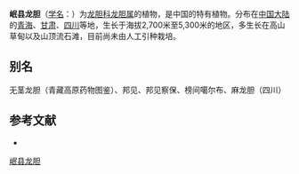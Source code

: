 {{Speciesbox
| name = 岷县龙胆
| status = 
| status_system = 
| image =
| genus = Gentiana
| species = purdomii
| authority = Marq.
}}

'''岷县龙胆'''（[[学名|学名]]：{{lang|la|''Gentiana purdomii''}}）为[[龙胆科|龙胆科]][[龙胆属|龙胆属]]的植物，是中国的特有植物。分布在[[中国大陆|中国大陆]]的[[青海|青海]]、[[甘肃|甘肃]]、[[四川|四川]]等地，生长于海拔2,700米至5,300米的地区，多生长在高山草甸以及山顶流石滩，目前尚未由人工引种栽培。

== 别名 ==
无茎龙胆（青藏高原药物图鉴）、邦见、邦见察保、榜间噶尔布、麻龙胆（四川）

== 参考文献 ==
<div class="references-small">
* {{cite web| url =http://www.bioinfo.cn/db05/KmzwSpecies.php?action=view&id=8125| title =岷县龙胆| work =《中国高等植物数据库全库》| publisher =中国科学院微生物研究所| author =昆明植物研究所| accessdate =2009-02-24| deadurl =yes| archiveurl =https://web.archive.org/web/20160305075214/http://www.bioinfo.cn/db05/KmzwSpecies.php?action=view&id=8125| archivedate =2016-03-05}}
</div>
{{Taxonbar|from=Q11050986}}

[[Category:龙胆属|岷县龙胆]]


{{植物小作品}}